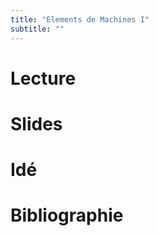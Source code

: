 ```yaml
---
title: "Elements de Machines I"
subtitle: ""
---
```


# Lecture


# Slides



# Idé


# Bibliographie

